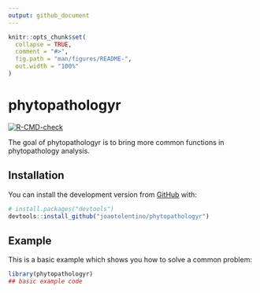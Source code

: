 ```yaml
---
output: github_document
---
```


<!-- README.md is generated from README.Rmd. Please edit that file -->

```r
knitr::opts_chunk$set(
  collapse = TRUE,
  comment = "#>",
  fig.path = "man/figures/README-",
  out.width = "100%"
)
```

# phytopathologyr

<!-- badges: start -->
[![R-CMD-check](https://github.com/joaobtj/phytopathologyr/workflows/R-CMD-check/badge.svg)](https://github.com/joaobtj/phytopathologyr/actions)
<!-- badges: end -->

The goal of phytopathologyr is to bring more common functions in phytopathology analysis.

## Installation

<!-- You can install the released version of phytopathologyr from [CRAN](https://CRAN.R-project.org) with: -->

<!-- ``` r -->
<!-- install.packages("phytopathologyr") -->
<!-- ``` -->

You can install the development version from [GitHub](https://github.com/) with:

``` r
# install.packages("devtools")
devtools::install_github("joaotolentino/phytopathologyr")
```
## Example

This is a basic example which shows you how to solve a common problem:

```r
library(phytopathologyr)
## basic example code
```



